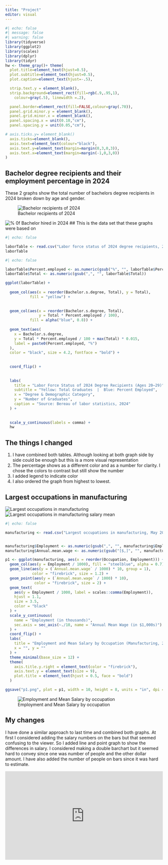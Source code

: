 ```yaml
---
title: "Project"
editor: visual
---
```


```r
#| echo: false
#| message: false
#| warning: false
library(tidyverse)
library(ggplot2)
library(scales)
library(dplyr)
library(tidyr)
hw <- theme_gray()+ theme(
  plot.title=element_text(hjust=0.5),
  plot.subtitle=element_text(hjust=0.5),
  plot.caption=element_text(hjust=-.5),

  strip.text.y = element_blank(),
  strip.background=element_rect(fill=rgb(.9,.95,1),
    colour=gray(.5), linewidth =.2),

  panel.border=element_rect(fill=FALSE,colour=gray(.70)),
  panel.grid.minor.y = element_blank(),
  panel.grid.minor.x = element_blank(),
  panel.spacing.x = unit(0.10,"cm"),
  panel.spacing.y = unit(0.05,"cm"),

# axis.ticks.y= element_blank()
  axis.ticks=element_blank(),
  axis.text=element_text(colour="black"),
  axis.text.y=element_text(margin=margin(0,3,0,3)),
  axis.text.x=element_text(margin=margin(-1,0,3,0))
)
```

## Bachelor degree recipients and their employment percentage in 2024

These 2 graphs show the total number of bachelors degree recipients in 2024 broken down by age and gender.

![Bachelor recipients of 2024](2024-degree-recipients-total%20number.png "Bachelor degree recipients in 2024")

![% 0f Bachelor hired in 2024](2024-degree-recipients-percent%20hired.png "% of Bachelor degree recipients in 2024") \## This is the data set that these graphs were based on

```r
#| echo: false

laborTable <- read.csv("Labor force status of 2024 degree recipients, 20 to 29 years old by selected characteristics.csv")
laborTable
```

```r
#| echo: false

laborTable$Percent.employed <- as.numeric(gsub("%", "", laborTable$Percent.employed))
laborTable$Total <- as.numeric(gsub(",", "", laborTable$Total))

ggplot(laborTable) +
  
  geom_col(aes(x = reorder(Bachelor.s.degree, Total), y = Total), 
           fill = "yellow") +
  
  
  geom_col(aes(x = reorder(Bachelor.s.degree, Total), 
               y = Total * Percent.employed / 100), 
           fill = alpha("blue", 0.8)) +
  
  geom_text(aes(
    x = Bachelor.s.degree, 
    y = Total * Percent.employed / 100 + max(Total) * 0.015, 
    label = paste0(Percent.employed, "%")
  ),
  color = "black", size = 4.2, fontface = "bold") +
  
  
  coord_flip() +
  
  
  labs(
    title = "Labor Force Status of 2024 Degree Recipients (Ages 20–29)",
    subtitle = "Yellow: Total Graduates  |  Blue: Percent Employed",
    x = "Degree & Demographic Category",
    y = "Number of Graduates",
    caption = "Source: Bereau of labor statistics, 2024"
  ) +
  
  
  scale_y_continuous(labels = comma) +
  hw

```

## The things I changed

1.  I have combined both tables. Although looking at both graph side by side could be enough but this is a more visual representation
2.  The percentage shows as a different color and as a number for clarity. I chose the colors to contrast but still show the number
3.  I added legend to indicate color
4.  I also ordered the graph from highest to lowest.

## Largest occupations in manufacturing

![Largest occupations in manufacturing](largest-occupations-in-m.png "largest occupations in manufacturing in 2024") ![Largest occupations in manufacturing salary mean](largest-occupations-in-m%20mean.png "largest occupations in manufacturing mean in 2024")

```r
#| echo: false

manufacturing <- read.csv("Largest occupations in manufacturing, May 2024.csv")


manufacturing$Employment <- as.numeric(gsub(",", "", manufacturing$Employment))
manufacturing$Annual.mean.wage <- as.numeric(gsub("[$,]", "", manufacturing$Annual.mean.wage))

p1 <- ggplot(manufacturing, aes(x = reorder(Occupation, Employment))) +
  geom_col(aes(y = Employment / 1000), fill = "steelblue", alpha = 0.7) +
  geom_line(aes(y = (`Annual.mean.wage` / 1000) * 10, group = 1), 
            color = "firebrick", size = 1.2) +
  geom_point(aes(y = (`Annual.mean.wage` / 1000) * 10), 
             color = "firebrick", size = 2) +
  geom_text(
    aes(y = Employment / 1000, label = scales::comma(Employment)), 
    hjust = 1.1,           
    size = 3.5, 
    color = "black"
  ) +
  scale_y_continuous(
    name = "Employment (in thousands)",
    sec.axis = sec_axis(~./10, name = "Annual Mean Wage (in $1,000s)")
  ) +
  coord_flip() +
  labs(
    title = "Employment and Mean Salary by Occupation (Manufacturing, 2024)",
    x = "", y = ""
  ) +
  theme_minimal(base_size = 12) +
  theme(
    axis.title.y.right = element_text(color = "firebrick"),
    axis.text.y = element_text(size = 9),
    plot.title = element_text(hjust = 0.5, face = "bold")
  )

ggsave("p1.png", plot = p1, width = 10, height = 8, units = "in", dpi = 300)

```

![Employment and Mean Salary by occupation](p1.png "% of Bachelor degree recipients in 2024")

## My changes

I have done a similar approach to last time and combined both graphs. At first I considered adding the salary numbers on the bars but that seemed confusing to the viewer. So I added line and point graph to show the differences in salary. I considered making a double barchart but it seemed hard to convey since one was number of people and the other dollar amount. I have also added the number of people on bars since it was hard to estimate.

::: {style="position: relative; padding-bottom: 56.25%; height: 0; overflow: hidden; max-width: 100%;"}
<iframe 
    src="https://www.youtube.com/embed/FJeGiSc0RTQ" 
    frameborder="0" 
    allowfullscreen
    style="position: absolute; top:0; left: 0; width: 100%; height: 100%;"> </iframe>
:::

